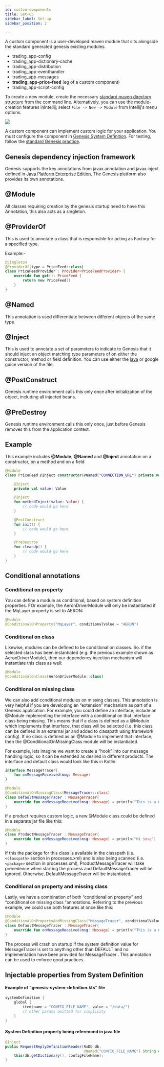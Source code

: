 ```yaml
---
id: custom-components
title: Set-up
sidebar_label: Set-up
sidebar_position: 2

---
```


A custom component is a user-developed maven module that sits alongside the standard generated genesis existing modules.

- trading_app-config
- trading_app-dictionary-cache
- trading_app-distribution
- trading_app-eventhandler
- trading_app-messages
- **trading_app-price-feed**  (eg of a custom component)
- trading_app-script-config

To create a new module, create the necessary [standard maven directory structure](https://maven.apache.org/guides/introduction/introduction-to-the-standard-directory-layout.html) from the command line. Alternatively, you can use the module-creation features inIntellij;
select ```File -> New -> Module``` from Intellij's menu options.

![](/img/new-module.png)

A custom component can implement custom logic for your application. You must configure the component in [Genesis System Definition](/platform-reference/essential-information/system_definitions-latest.md). For testing, follow the [standard Genesis practice](/platform-reference/testing/testing.mdx).

## Genesis dependency injection framework

Genesis supports the key annotations from javax.annotation and javax.inject defined in [Java Platform Enterprise Edition](https://docs.oracle.com/javaee/7/index.html), The Genesis platform also provides its own annotations.

## @Module

All classes requiring creation by the genesis startup need to have this Annotation, this also acts as a singleton.

## @ProviderOf

This is used to annotate a class that is responsible for acting as Factory for a specified type.

Example:-
```kotlin
@Singleton
@ProviderOf(type = PriceFeed::class)
class PriceFeedProvider : Provider<PriceFeedProvider> {
    override fun get(): PriceFeed {
        return new PriceFeed()
    }
}
```

## @Named

This annotation is used differentiate between different objects of the same type.

## @Inject
This is used to annotate a set of parameters to indicate to Genesis that it should inject an object matching type parameters of on either the constructor, method or field definition. You can use either the [java](https://docs.oracle.com/javaee/6/api/javax/inject/Inject.html#:~:text=Injectable%20constructors%20are%20annotated%20with,most%20one%20constructor%20per%20class.&text=%40Inject%20is%20optional%20for%20public,injectors%20to%20invoke%20default%20constructors.)
 or google guice version of the file. 

## @PostConstruct

Genesis runtime environment calls this only once after initialization of the object, including all injected beans.

## @PreDestroy

Genesis runtime environment calls this only once, just before Genesis removes this from the application context.

## Example

This example includes **@Module**, **@Named** and **@Inject** annotation on a constructor, on a method and on a field

```kotlin
@Module
class PriceFeed @Inject constructor(@Named("CONNECTION_URL") private val connectionUrl: String) {

    @Inject
    private val value: Value

    @Inject
    fun methodInject(value: Value) {
        // code would go here
    }

    @PostConstruct
    fun init() {
        // code would go here
    }

    @PreDestroy
    fun cleanUp() {
        // code would go here
    }
}
```


## Conditional annotations
### Conditional on property
You can define a module as conditional, based on system definition properties. FOr example, the AeronDriverModule will only be instantiated if the MqLayer property is set to AERON:

```kotlin
@Module
@ConditionalOnProperty("MqLayer", conditionalValue = "AERON")
```

### Conditional on class
Likewise, modules can be defined to be conditional on classes. So. if the selected class has been instantiated (e.g. the previous example shown as AeronDriverModule), then our dependency injection mechanism will instantiate this class as well:

```kotlin
@Module
@ConditionalOnClass(AeronDriverModule::class)
```

### Conditional on missing class
We can also add conditional modules on missing classes. This annotation is very helpful if you are developing an “extension” mechanism as part of a Genesis application. For example, you could define an interface; include an @Module implementing the interface with a conditional on that interface class being missing. This means that if a class is defined as a @Module which implements that interface, that class will be selected (i.e. this class can be defined in an external jar and added to classpath using framework config). If no class is defined as an @Module to implement that interface, then the @ConditionalOnMissingClass module will be instantiated.

For example, lets imagine we want to create a “hook” into our message handling logic, so it can be extended as desired in different products. The interface and default class would look like this in Kotlin:

```kotlin
interface MessageTracer{
    fun onMessageReceived(msg: Message)
}

@Module
@ConditionalOnMissingClass(MessageTracer::class)
class DefaultMessageTracer : MessageTracer{
    override fun onMessageReceived(msg: Message) = println("This is a message $msg")
}
```
If a product requires custom logic, a new @Module class could be defined in a separate jar file like this:

```kotlin
@Module
class ProductMessageTracer : MessageTracer{
    override fun onMessageReceived(msg: Message) = println("Hi $msg")
}
```
If this the package for this class is available in the classpath (i.e.``` <classpath>``` section in processes.xml) and is also being scanned (i.e. ```<package>``` section in processes.xml), ProductMessageTracer will take precedence when starting the process and DefaultMessageTracer will be ignored. Otherwise, DefaultMessageTracer will be instantiated.

### Conditional on property and missing class
Lastly, we have a combination of both “conditional on property” and “conditional on missing class “annotations. Referring to the previous example, we could use both features at once like this:

```kotlin
@Module
@ConditionalOnPropertyAndMissingClass("MessageTracer", conditionalValue = "DEFAULT", MessageTracer::class)
class DefaultMessageTracer : MessageTracer{
    override fun onMessageReceived(msg: Message) = println("This is a message $msg")
}

```
The process will crash on startup if the system definition value for MessageTracer is set to anything other than DEFAULT and no implementation have been provided for MessageTracer . This annotation can be used to enforce good practices.

## Injectable properties from System Definition

#### Example of "genesis-system-definition.kts" file

```kotlin
systemDefinition {
    global {
        item(name = "CONFIG_FILE_NAME", value = "/data/")
        // other params omitted for simplicity
    }
}
```

#### System Definition property being referenced in java file
```java
@Inject
public RequestReplyDefinitionReader(RxDb db,
                                    @Named("CONFIG_FILE_NAME") String configFileName) throws GenesisConfigurationException {
    this(db.getDictionary(), configFileName);
}
```